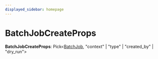 ```yaml
---
displayed_sidebar: homepage
---
```



# BatchJobCreateProps

 **BatchJobCreateProps**: Pick&#60;[BatchJob](../../entities/classes/entities.BatchJob.mdx), "context" \| "type" \| "created_by" \| "dry_run"&#62;

